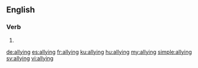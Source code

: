 ==English==

===Verb===
{{head|en|present participle}}

# {{present participle of|ally|lang=en}}

[[de:allying]]
[[es:allying]]
[[fr:allying]]
[[ku:allying]]
[[hu:allying]]
[[my:allying]]
[[simple:allying]]
[[sv:allying]]
[[vi:allying]]
